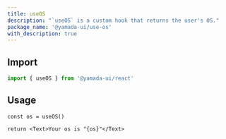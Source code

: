 ```yaml
---
title: useOS
description: "`useOS` is a custom hook that returns the user's OS."
package_name: '@yamada-ui/use-os'
with_description: true
---
```


## Import

```ts
import { useOS } from '@yamada-ui/react'
```

## Usage

```tsx functional=true
const os = useOS()

return <Text>Your os is "{os}"</Text>
```

